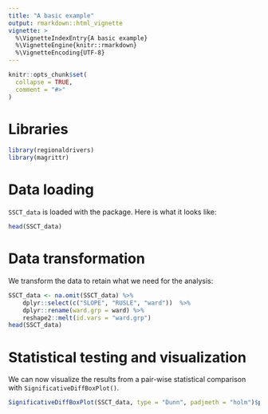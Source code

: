 ```yaml
---
title: "A basic example"
output: rmarkdown::html_vignette
vignette: >
  %\VignetteIndexEntry{A basic example}
  %\VignetteEngine{knitr::rmarkdown}
  %\VignetteEncoding{UTF-8}
---
```


```r
knitr::opts_chunk$set(
  collapse = TRUE,
  comment = "#>"
)
```

# Libraries

```r
library(regionaldrivers)
library(magrittr)
```

# Data loading

`SSCT_data` is loaded with the package.
Here is what it looks like:

```r
head(SSCT_data)
```

# Data transformation

We transform the data to retain what we need for the analysis:

```r
SSCT_data <- na.omit(SSCT_data) %>%
	dplyr::select(c("SLOPE", "RUSLE", "ward"))	%>%
	dplyr::rename(ward.grp = ward) %>%
	reshape2::melt(id.vars = "ward.grp")
head(SSCT_data)
```

# Statistical testing and visualization

We can now visualize the results from a pair-wise statistical comparison with `SignificativeDiffBoxPlot()`.

```r
SignificativeDiffBoxPlot(SSCT_data, type = "Dunn", padjmeth = "holm")$p %>% plotly::ggplotly()
```